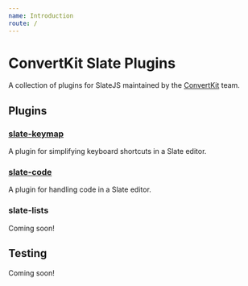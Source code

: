 ```yaml
---
name: Introduction
route: /
---
```


# ConvertKit Slate Plugins

A collection of plugins for SlateJS maintained by the
[ConvertKit](https://convertkit.com/) team.

## Plugins

### [slate-keymap](/plugins/slate-keymap)

A plugin for simplifying keyboard shortcuts in a Slate editor.

### [slate-code](/plugins/slate-code)

A plugin for handling code in a Slate editor.

### slate-lists

Coming soon!

## Testing

Coming soon!
